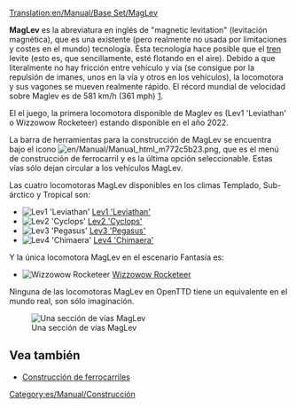 [[Translation:en/Manual/Base Set/MagLev]]
{{es/Traducción|en/Manual/Base Set/MagLev|0}}
{{es/Manual/Base Set/Tipos de ferrocarril}}

'''MagLev''' es la abreviatura en inglés de "magnetic levitation" (levitación magnética), que es una existente (pero realmente no usada por limitaciones y costes en el mundo) tecnología. Ésta tecnología hace posible que el [[es/Manual/Trenes|tren]] levite (esto es, que sencillamente, esté flotando en el aire). Debido a que literalmente no hay fricción entre vehículo y vía (se consigue por la repulsión de imanes, unos en la vía y otros en los vehículos), la locomotora y sus vagones se mueven realmente rápido. El récord mundial de velocidad sobre Maglev es de 581 km/h (361 mph) [http://en.wikipedia.org/wiki/JR-Maglev].

El el juego, la primera locomotora disponible de Maglev es (Lev1 'Leviathan' o Wizzowow Rocketeer) estando disponible en el año 2022.

La barra de herramientas para la construcción de MagLev se encuentra bajo el icono [[File:en/Manual/Manual html m772c5b23.png]], que es el menú de construcción de ferrocarril y es la última opción seleccionable. Estas vías sólo dejan circular a los vehículos MagLev.

Las cuatro locomotoras MagLev disponibles en los climas Templado, Sub-árctico y Tropical son:
*[[File:en/Manual/Base Set/Trains/Lev1leviathan.png|Lev1 'Leviathan']] [[es/Manual/Base Set/Trains/Lev1 'Leviathan'|Lev1 'Leviathan']]
*[[File:en/Manual/Base Set/Trains/Lev2cyclops.png|Lev2 'Cyclops']] [[es/Manual/Base Set/Trains/Lev2 'Cyclops'|Lev2 'Cyclops']]
*[[File:en/Manual/Base Set/Trains/Lev3pegasus.png|Lev3 'Pegasus']] [[es/Manual/Base Set/Trains/Lev3 'Pegasus'|Lev3 'Pegasus']]
*[[File:en/Manual/Base Set/Trains/Lev4chimaerarhead.png|Lev4 'Chimaera']] [[es/Manual/Base Set/Trains/Lev4 'Chimaera'|Lev4 'Chimaera']]
Y la única locomotora MagLev en el escenario Fantasía es:
*[[File:en/Manual/Base Set/Trains/Wizzowowrocketeer.png|Wizzowow Rocketeer]] [[es/Manual/Base Set/Trains/Wizzowow Rocketeer|Wizzowow Rocketeer]]

Ninguna de las locomotoras MagLev en OpenTTD tiene un equivalente en el mundo real, son sólo imaginación.

[[File:en/Manual/Base Set/MaglevTemp.png|none|frame|Una sección de vías MagLev]]

==Vea también==
*[[es/Manual/Construcción de ferrocarriles|Construcción de ferrocarriles]]

[[Category:es/Manual/Construcción]]